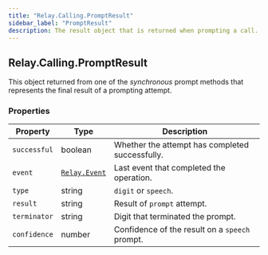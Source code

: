 ```yaml
---
title: "Relay.Calling.PromptResult"
sidebar_label: "PromptResult"
description: The result object that is returned when prompting a call.
---
```


[relay-event]: /sdks/relay-realtime-sdk/v2/language/python/event

## Relay.Calling.PromptResult

This object returned from one of the _synchronous_ prompt methods that represents the final result of a prompting attempt.

### Properties

| Property | Type | Description |
| -------- | ---- | ----------- |
| `successful` | boolean | Whether the attempt has completed successfully. |
| `event` | [`Relay.Event`][relay-event] | Last event that completed the operation. |
| `type` | string | `digit` or `speech`. |
| `result` | string | Result of `prompt` attempt. |
| `terminator` | string | Digit that terminated the prompt. |
| `confidence` | number | Confidence of the result on a `speech` prompt. |